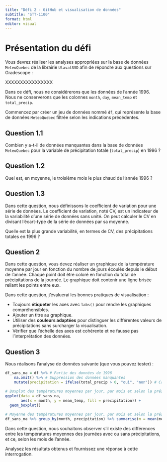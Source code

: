 ---
title: "Défi 2 - GitHub et visualisation de données"
subtitle: "STT-1100"
format: html
editor: visual
---

# Présentation du défi

Vous devrez réaliser les analyses appropriées sur la base de données `MeteoQuebec` de la librairie `UlavalSSD` afin de répondre aux questions sur Gradescope :

XXXXXXXXXXXXXXXX

Dans ce défi, nous ne considérerons que les données de l'année 1996. Nous ne conserverons que les colonnes `month`, `day`, `mean_temp` et `total_precip`.

Commencez par créer un jeu de données nommé `df`, qui représente la base de données `MeteoQuebec` filtrée selon les indications précédentes.

## Question 1.1

Combien y a-t-il de données manquantes dans la base de données `MeteoQuebec` pour la variable de précipitation totale (`total_precip`) en 1996 ?

## Question 1.2

Quel est, en moyenne, le troisième mois le plus chaud de l'année 1996 ?

## Question 1.3

Dans cette question, nous définissons le coefficient de variation pour une série de données. Le coefficient de variation, noté CV, est un indicateur de la variabilité d'une série de données sans unité. On peut calculer le CV en divisant l'écart-type de la série de données par sa moyenne.

Quelle est la plus grande variabilité, en termes de CV, des précipitations totales en 1996 ?

## Question 2

Dans cette question, vous devez réaliser un graphique de la température moyenne par jour en fonction du nombre de jours écoulés depuis le début de l'année. Chaque point doit être coloré en fonction du total de précipitations de la journée. Le graphique doit contenir une ligne brisée reliant les points entre eux.

Dans cette question, j'évaluerai les bonnes pratiques de visualisation :

-   Toujours **étiqueter** les axes avec `labs()` pour rendre les graphiques compréhensibles.\
-   Ajouter un titre au graphique.\
-   Utiliser des **couleurs adaptées** pour distinguer les différentes valeurs de précipitations sans surcharger la visualisation.\
-   Vérifier que l'échelle des axes est cohérente et ne fausse pas l'interprétation des données.

## Question 3

Nous réalisons l'analyse de données suivante (que vous pouvez tester) :

```{r eval=FALSE}
df_sans_na = df %>% # Partie des données de 1996
    na.omit() %>% # Suppression des données manquantes
    mutate(precipitation = ifelse(total_precip > 0, "oui", "non")) # Création d'une nouvelle variable indiquant s'il y a eu des précipitations (oui/non) ce jour-là

# Boxplot des températures moyennes par jour, par mois et selon la présence de précipitations ("oui"/"non")
ggplot(data = df_sans_na, 
       aes(x = month, y = mean_temp, fill = precipitation)) +
  geom_boxplot()
  
# Moyenne des températures moyennes par jour, par mois et selon la présence de précipitations ("oui"/"non")
df_sans_na %>% group_by(month, precipitation) %>% summarise(m = mean(mean_temp))
```

Dans cette question, nous souhaitons observer s'il existe des différences entre les températures moyennes des journées avec ou sans précipitations, et ce, selon les mois de l'année.

Analysez les résultats obtenus et fournissez une réponse à cette interrogation.
